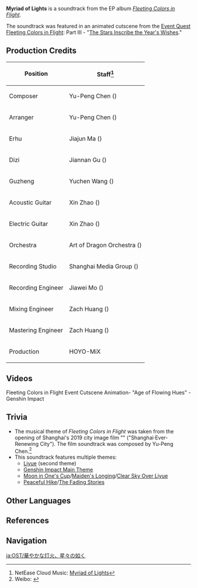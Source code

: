 {{Soundtrack Infobox
|title          =
|image          = Fleeting Colors in Flight (Album).png
|album          = Fleeting Colors in Flight (Album)
|releaseDate    = 2022-01-31
|disc           = 
|number         = 02
|featured       =
|featured2      =
|featured3      =
|featured_disc  =
|featured_disc2 =
|featured_disc3 =
|youtube_id     = UBNEkRZAP04
|spotify_id     = 649BiEt5fNOs4C52Xovwfx
|played_in      = Event
|during         = Animated cutscene in ''[[The Stars Inscribe the Year's Wishes]]''
|domain         =
|previous       = Devastation and Redemption
|next           = Devastation and Redemption - Instrumental
}}
'''Myriad of Lights''' is a soundtrack from the EP album ''[[Fleeting Colors in Flight (Album)|Fleeting Colors in Flight]]''.

The soundtrack was featured in an animated cutscene from the [[Event Quest]] [[Fleeting Colors in Flight]]: Part III - "[[The Stars Inscribe the Year's Wishes]]."

==Production Credits==
{| class="wikitable" style="text-align:left; height:0.5em"
! Position
! Staff<ref>NetEase Cloud Music: [https://music.163.com/#/song?id=1910966474 {{zh|华灯星聚}} Myriad of Lights]</ref>
|-
! Composer
| Yu-Peng Chen ({{zh|陈致逸}})
|-
! Arranger
| Yu-Peng Chen ({{zh|陈致逸}})
|-
! Erhu
| Jiajun Ma ({{zh|马稼骏}})
|-
! Dizi
| Jiannan Gu ({{zh|顾剑楠}})
|-
! Guzheng
| Yuchen Wang ({{zh|王宇宸}})
|-
! Acoustic Guitar
| Xin Zhao ({{zh|赵鑫}})
|-
! Electric Guitar
| Xin Zhao ({{zh|赵鑫}})
|-
! Orchestra
| Art of Dragon Orchestra ({{zh|龙之艺交响乐团}})
|-
! Recording Studio
| Shanghai Media Group ({{zh|上海广播大厦}})
|-
! Recording Engineer
| Jiawei Mo ({{zh|莫家伟}})
|-
! Mixing Engineer
| Zach Huang ({{zh|黄巍}})
|-
! Mastering Engineer
| Zach Huang ({{zh|黄巍}})
|-
! Production
| HOYO-MiX
|}

==Videos==
<gallery>
Fleeting Colors in Flight Event Cutscene Animation- "Age of Flowing Hues" - Genshin Impact
</gallery>

==Trivia==
* The musical theme of ''Fleeting Colors in Flight'' was taken from the opening of Shanghai's 2019 city image film "{{zh|上海·恒新之城}}" ("Shanghai·Ever-Renewing City"). The film soundtrack was composed by Yu-Peng Chen.<ref>Weibo: [https://weibo.com/2539961154/Ia2tn0FQS {{zh|【上海·恒新之城！全新进博会城市形象片震撼发布】}}]</ref>
* This soundtrack features multiple themes:
** [[Liyue (Soundtrack)|Liyue]] (second theme)
** [[Genshin Impact Main Theme]]
** [[Moon in One's Cup]]/[[Maiden's Longing]]/[[Clear Sky Over Liyue]]
** [[Peaceful Hike (Qingce Daytime)|Peaceful Hike]]/[[The Fading Stories (Qingce Night)|The Fading Stories]]

==Other Languages==
{{Other Languages
|en      = Myriad of Lights
|zhs     = 华灯星聚
|zhs_rm  = Huádēng Xīngjù
|zht     = 華燈星聚<!--华灯星聚-->
|zht_rm  = Huádēng Xīngjù
|zh_tl   = 
|tr      = 
|it      = 
}}

==References==
{{Reflist}}

==Navigation==
{{Soundtrack Navbox|Fleeting Colors in Flight}}

[[ja:OST/華やかな灯火、星々の如く]]
